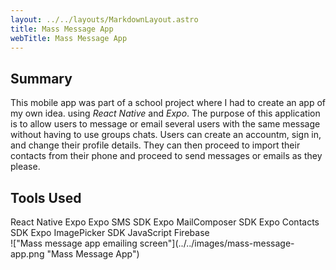 ```yaml
---
layout: ../../layouts/MarkdownLayout.astro
title: Mass Message App
webTitle: Mass Message App
---
```



## Summary

This mobile app was part of a school project where I had to create an app of my own idea.
using _React Native_ and _Expo_. The purpose of this application is to allow users to
message or email several users with the same message without having to use groups chats.
Users can create an accountm, sign in, and change their profile details. They can then proceed
to import their contacts from their phone and proceed to send messages or emails as they
please.

## Tools Used

<div class="flex max-w-3xl flex-wrap justify-center gap-4">
  <SkillTag>React Native</SkillTag>
  <SkillTag>Expo</SkillTag>
  <SkillTag>Expo SMS SDK</SkillTag>
  <SkillTag>Expo MailComposer SDK</SkillTag>
  <SkillTag>Expo Contacts SDK</SkillTag>
  <SkillTag>Expo ImagePicker SDK</SkillTag>
  <SkillTag>JavaScript</SkillTag>
  <SkillTag>Firebase</SkillTag>
</div>

<div class="mt-8">
  !["Mass message app emailing screen"](../../images/mass-message-app.png "Mass
  Message App")
</div>
